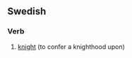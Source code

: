 ==Swedish==

===Verb===
{{infl|sv|verb}}

# [[knight]] (to confer a knighthood upon)

{{tbot entry|Swedish|knight|2007|November}}